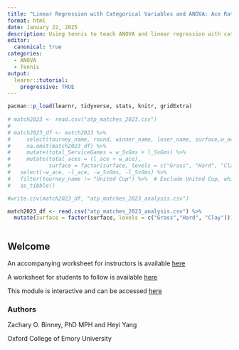 ```yaml
---
title: "Linear Regression with Categorical Variables and ANOVA: Ace Rates in Tennis by Surface"
format: html
date: January 22, 2025
description: Using tennis to teach ANOVA and linear regression with categorical variables
editor: 
  canonical: true
categories:
  - ANOVA
  - Tennis
output: 
  learnr::tutorial:
    progressive: TRUE
---
```


```r

pacman::p_load(learnr, tidyverse, stats, knitr, gridExtra)
  
# match2023 <- read.csv("atp_matches_2023.csv")
#   
# match2023_df <- match2023 %>%
#     select(tourney_name, round, winner_name, loser_name, surface,w_ace,l_ace,w_SvGms,l_SvGms) %>%
#     na.omit(match2023_df) %>% 
#     mutate(total_ServiceGames = w_SvGms + l_SvGms) %>%
#     mutate(total_aces = (l_ace + w_ace),
#            surface = factor(surface, levels = c("Grass", "Hard", "Clay"))) %>% 
#   select(-w_ace, -l_ace, -w_SvGms, -l_SvGms) %>% 
#   filter(tourney_name != "United Cup") %>%  # Exclude United Cup, which is a country team tournament
#   as_tibble()

#write.csv(match2023_df, "atp_matches_2023_analysis.csv")

match2023_df <- read.csv("atp_matches_2023_analysis.csv") %>% 
  mutate(surface = factor(surface, levels = c("Grass","Hard", "Clay")))



```

## Welcome

An accompanying worksheet for instructors is available [here](https://github.com/nick3703/WP_SCORE/raw/main/external_submissions/Tennis/Tennis_Ace_Rate_Worksheet_Version_forInstructors.docx)

A worksheet for students to follow is available  [here](https://github.com/nick3703/WP_SCORE/raw/main/external_submissions/Tennis/Tennis_Ace_Rate_Worksheet_Version_forStudents.docx) 

This module is interactive and can be accessed [here]( https://github.com/zbinney/SCORE_Tennis_Linear_Regression_ANOVA)


### Authors

Zachary O. Binney, PhD MPH and Heyi Yang

Oxford College of Emory University